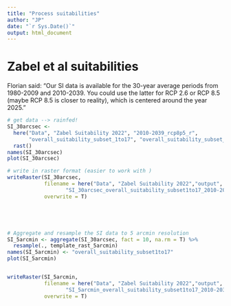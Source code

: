 ```yaml
---
title: "Process suitabilities"
author: "JP"
date: "`r Sys.Date()`"
output: html_document
---
```


# Zabel et al suitabilities

Florian said: 
"Our SI data is available for the 30-year average periods from 1980-2009 and 2010-2039. You could use the latter for RCP 2.6 or RCP 8.5 (maybe RCP 8.5 is closer to reality), which is centered around the year 2025."



```r
# get data --> rainfed!
SI_30arcsec <-
  here("Data", "Zabel Suitability 2022", "2010-2039_rcp8p5_r", 
       "overall_suitability_subset_1to17", "overall_suitability_subset_1to17.bil") |> 
  rast()
names(SI_30arcsec)
plot(SI_30arcsec)

# write in raster format (easier to work with )
writeRaster(SI_30arcsec, 
            filename = here("Data", "Zabel Suitability 2022","output",
                   "SI_30arcsec_overall_suitability_subset1to17_2010-2039_rcp8p5_rainfed.tif"),
            overwrite = T)





# Aggregate and resample the SI data to 5 arcmin resolution
SI_5arcmin <- aggregate(SI_30arcsec, fact = 10, na.rm = T) %>% 
  resample(., template_rast_5arcmin)
names(SI_5arcmin) <- "overall_suitability_subset1to17"
plot(SI_5arcmin)


writeRaster(SI_5arcmin, 
            filename = here("Data", "Zabel Suitability 2022","output",
                   "SI_5arcmin_overall_suitability_subset1to17_2010-2039_rcp8p5_rainfed.tif"),
            overwrite = T)

```

